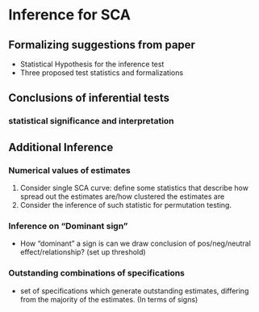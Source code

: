 # Inference for SCA

## Formalizing suggestions from paper

- Statistical Hypothesis for the inference test
- Three proposed test statistics and formalizations

## Conclusions of inferential tests

### statistical significance and interpretation
    

## Additional Inference

### Numerical values of estimates

1. Consider single SCA curve: define some statistics that describe how spread out the estimates are/how clustered the estimates are
2. Consider the inference of such statistic for permutation testing. 

### Inference on "Dominant sign"

- How "dominant" a sign is can we draw conclusion of pos/neg/neutral effect/relationship? (set up threshold)

### Outstanding combinations of specifications

- set of specifications which generate outstanding estimates, differing from the majority of the estimates. (In terms of signs)